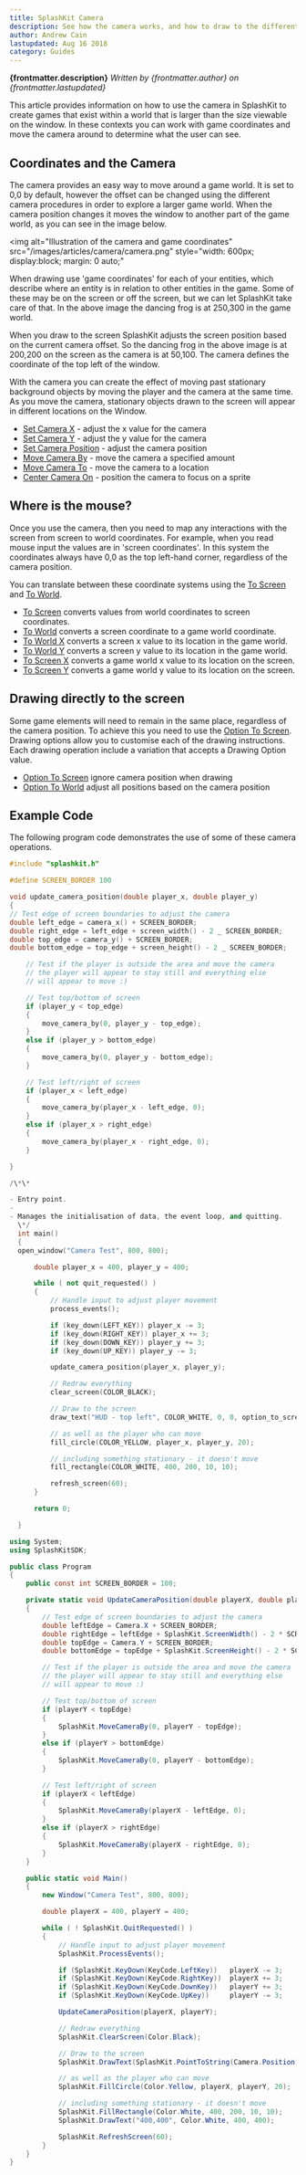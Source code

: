 ```yaml
---
title: SplashKit Camera
description: See how the camera works, and how to draw to the different coordinate systems in your program.
author: Andrew Cain
lastupdated: Aug 16 2018
category: Guides
---
```


**{frontmatter.description}**
_Written by {frontmatter.author} on {frontmatter.lastupdated}_


This article provides information on how to use the camera in SplashKit to create games that exist within a world that is larger than the size viewable on the window. In these contexts you can work with game coordinates and move the camera around to determine what the user can see.

## Coordinates and the Camera

The camera provides an easy way to move around a game world. It is set to 0,0 by default, however the offset can be changed using the different camera procedures in order to explore a larger game world. When the camera position changes it moves the window to another part of the game world, as you can see in the image below.

<img
  alt="Illustration of the camera and game coordinates"
  src="/images/articles/camera/camera.png"
  style="width: 600px; display:block; margin: 0 auto;"
></img>

When drawing use 'game coordinates' for each of your entities, which describe where an entity is in relation to other entities in the game. Some of these may be on the screen or off the screen, but we can let SplashKit take care of that. In the above image the dancing frog is at 250,300 in the game world.

When you draw to the screen SplashKit adjusts the screen position based on the current camera offset. So the dancing frog in the above image is at 200,200 on the screen as the camera is at 50,100. The camera defines the coordinate of the top left of the window.

With the camera you can create the effect of moving past stationary background objects by moving the player and the camera at the same time. As you move the camera, stationary objects drawn to the screen will appear in different locations on the Window.

- [Set Camera X](/api/camera/#set-camera-x) - adjust the x value for the camera
- [Set Camera Y](/api/camera/#set-camera-y) - adjust the y value for the camera
- [Set Camera Position](/api/camera/#set-camera-position) - adjust the camera position
- [Move Camera By](/api/camera/#group-move-camera-by) - move the camera a specified amount
- [Move Camera To](/api/camera/#group-move-camera-to) - move the camera to a location
- [Center Camera On](/api/camera/#group-center-camera-on) - position the camera to focus on a sprite

## Where is the mouse?

Once you use the camera, then you need to map any interactions with the screen from screen to world coordinates. For example, when you read mouse input the values are in 'screen coordinates'. In this system the coordinates always have 0,0 as the top left-hand corner, regardless of the camera position.

You can translate between these coordinate systems using the [To Screen](/api/camera/#group-to-screen) and [To World](/api/camera/#to-world).

- [To Screen](/api/camera/#group-to-screen) converts values from world coordinates to screen coordinates.
- [To World](/api/camera/#to-world) converts a screen coordinate to a game world coordinate.
- [To World X](/api/camera/#to-world-x) converts a screen x value to its location in the game world.
- [To World Y](/api/camera/#to-world-y) converts a screen y value to its location in the game world.
- [To Screen X](/api/camera/#to-screen-x) converts a game world x value to its location on the screen.
- [To Screen Y](/api/camera/#to-screen-y) converts a game world y value to its location on the screen.

## Drawing directly to the screen

Some game elements will need to remain in the same place, regardless of the camera position. To achieve this you need to use the [Option To Screen](/api/graphics/#group-option-to-screen). Drawing options allow you to customise each of the drawing instructions. Each drawing operation include a variation that accepts a Drawing Option value.

- [Option To Screen](/api/graphics/#group-option-to-screen) ignore camera position when drawing
- [Option To World](/api/graphics/#group-option-to-world) adjust all positions based on the camera position

## Example Code

The following program code demonstrates the use of some of these camera operations.

<Tabs>
  <TabItem label="C++">

```cpp
#include "splashkit.h"

#define SCREEN_BORDER 100

void update_camera_position(double player_x, double player_y)
{
// Test edge of screen boundaries to adjust the camera
double left_edge = camera_x() + SCREEN_BORDER;
double right_edge = left_edge + screen_width() - 2 _ SCREEN_BORDER;
double top_edge = camera_y() + SCREEN_BORDER;
double bottom_edge = top_edge + screen_height() - 2 _ SCREEN_BORDER;

    // Test if the player is outside the area and move the camera
    // the player will appear to stay still and everything else
    // will appear to move :)

    // Test top/bottom of screen
    if (player_y < top_edge)
    {
        move_camera_by(0, player_y - top_edge);
    }
    else if (player_y > bottom_edge)
    {
        move_camera_by(0, player_y - bottom_edge);
    }

    // Test left/right of screen
    if (player_x < left_edge)
    {
        move_camera_by(player_x - left_edge, 0);
    }
    else if (player_x > right_edge)
    {
        move_camera_by(player_x - right_edge, 0);
    }

}

/\*\*

- Entry point.
-
- Manages the initialisation of data, the event loop, and quitting.
  \*/
  int main()
  {
  open_window("Camera Test", 800, 800);

      double player_x = 400, player_y = 400;

      while ( not quit_requested() )
      {
          // Handle input to adjust player movement
          process_events();

          if (key_down(LEFT_KEY)) player_x -= 3;
          if (key_down(RIGHT_KEY)) player_x += 3;
          if (key_down(DOWN_KEY)) player_y += 3;
          if (key_down(UP_KEY)) player_y -= 3;

          update_camera_position(player_x, player_y);

          // Redraw everything
          clear_screen(COLOR_BLACK);

          // Draw to the screen
          draw_text("HUD - top left", COLOR_WHITE, 0, 0, option_to_screen());

          // as well as the player who can move
          fill_circle(COLOR_YELLOW, player_x, player_y, 20);

          // including something stationary - it doesn't move
          fill_rectangle(COLOR_WHITE, 400, 200, 10, 10);

          refresh_screen(60);
      }

      return 0;

  }
```

</TabItem>
  <TabItem label="C#">

```csharp
using System;
using SplashKitSDK;

public class Program
{
    public const int SCREEN_BORDER = 100;

    private static void UpdateCameraPosition(double playerX, double playerY)
    {
        // Test edge of screen boundaries to adjust the camera
        double leftEdge = Camera.X + SCREEN_BORDER;
        double rightEdge = leftEdge + SplashKit.ScreenWidth() - 2 * SCREEN_BORDER;
        double topEdge = Camera.Y + SCREEN_BORDER;
        double bottomEdge = topEdge + SplashKit.ScreenHeight() - 2 * SCREEN_BORDER;

        // Test if the player is outside the area and move the camera
        // the player will appear to stay still and everything else
        // will appear to move :)

        // Test top/bottom of screen
        if (playerY < topEdge)
        {
            SplashKit.MoveCameraBy(0, playerY - topEdge);
        }
        else if (playerY > bottomEdge)
        {
            SplashKit.MoveCameraBy(0, playerY - bottomEdge);
        }

        // Test left/right of screen
        if (playerX < leftEdge)
        {
            SplashKit.MoveCameraBy(playerX - leftEdge, 0);
        }
        else if (playerX > rightEdge)
        {
            SplashKit.MoveCameraBy(playerX - rightEdge, 0);
        }
    }

    public static void Main()
    {
        new Window("Camera Test", 800, 800);

        double playerX = 400, playerY = 400;

        while ( ! SplashKit.QuitRequested() )
        {
            // Handle input to adjust player movement
            SplashKit.ProcessEvents();

            if (SplashKit.KeyDown(KeyCode.LeftKey))   playerX -= 3;
            if (SplashKit.KeyDown(KeyCode.RightKey))  playerX += 3;
            if (SplashKit.KeyDown(KeyCode.DownKey))   playerY += 3;
            if (SplashKit.KeyDown(KeyCode.UpKey))     playerY -= 3;

            UpdateCameraPosition(playerX, playerY);

            // Redraw everything
            SplashKit.ClearScreen(Color.Black);

            // Draw to the screen
            SplashKit.DrawText(SplashKit.PointToString(Camera.Position), Color.White, 0, 0, SplashKit.OptionToScreen());

            // as well as the player who can move
            SplashKit.FillCircle(Color.Yellow, playerX, playerY, 20);

            // including something stationary - it doesn't move
            SplashKit.FillRectangle(Color.White, 400, 200, 10, 10);
            SplashKit.DrawText("400,400", Color.White, 400, 400);

            SplashKit.RefreshScreen(60);
        }
    }
}
```

</TabItem>
</Tabs>
